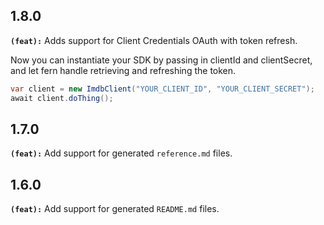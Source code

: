## 1.8.0
**`(feat):`** Adds support for Client Credentials OAuth with token refresh.

Now you can instantiate your SDK by passing in clientId and clientSecret,
and let fern handle retrieving and refreshing the token.

```cs
var client = new ImdbClient("YOUR_CLIENT_ID", "YOUR_CLIENT_SECRET");
await client.doThing();
```


## 1.7.0
**`(feat):`** Add support for generated `reference.md` files.

## 1.6.0
**`(feat):`** Add support for generated `README.md` files.


